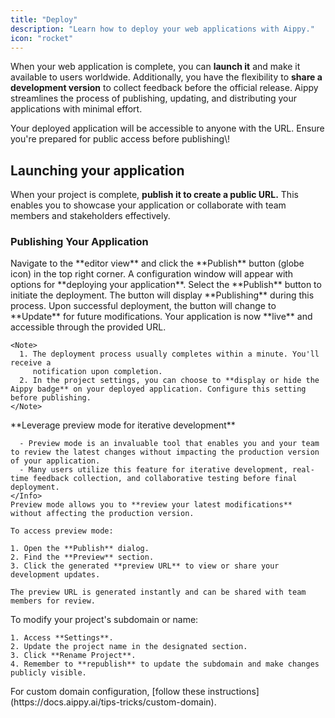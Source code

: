 ```yaml
---
title: "Deploy"
description: "Learn how to deploy your web applications with Aippy."
icon: "rocket"
---
```


When your web application is complete, you can **launch it** and make it available to users worldwide. Additionally, you have the flexibility to **share a development version** to collect feedback before the official release. Aippy streamlines the process of publishing, updating, and distributing your applications with minimal effort.

<Tip>
  Your deployed application will be accessible to anyone with the URL. Ensure
  you're prepared for public access before publishing\!
</Tip>

## Launching your application

When your project is complete, **publish it to create a public URL.** This enables you to showcase your application or collaborate with team members and stakeholders effectively.

### Publishing Your Application

<Steps>
  <Step title="Step 1">
    Navigate to the **editor view** and click the **Publish** button (globe icon) in the top right corner.

  </Step>
  <Step title="Step 2">
    A configuration window will appear with options for **deploying your application**.
  </Step>
  <Step title="Step 3">
    Select the **Publish** button to initiate the deployment. The button will display **Publishing** during this process.

  </Step>
  <Step title="Step 4">
    Upon successful deployment, the button will change to **Update** for future modifications.

  </Step>
  <Step title="Step 5">
    Your application is now **live** and accessible through the provided URL.

    <Note>
      1. The deployment process usually completes within a minute. You'll receive a
         notification upon completion.
      2. In the project settings, you can choose to **display or hide the Aippy badge** on your deployed application. Configure this setting before publishing.
    </Note>
  </Step>
  <Step title="Step 6">
    <Info>
      **Leverage preview mode for iterative development**

      - Preview mode is an invaluable tool that enables you and your team to review the latest changes without impacting the production version of your application.
      - Many users utilize this feature for iterative development, real-time feedback collection, and collaborative testing before final deployment.
    </Info>
    Preview mode allows you to **review your latest modifications** without affecting the production version.

    To access preview mode:

    1. Open the **Publish** dialog.
    2. Find the **Preview** section.
    3. Click the generated **preview URL** to view or share your development updates.

    The preview URL is generated instantly and can be shared with team members for review.

  </Step>
  <Step title="Step 7">
    To modify your project's subdomain or name:

    1. Access **Settings**.
    2. Update the project name in the designated section.
    3. Click **Rename Project**.
    4. Remember to **republish** to update the subdomain and make changes publicly visible.
  </Step>
  <Step title="Step 8">
    For custom domain configuration, [follow these instructions](https://docs.aippy.ai/tips-tricks/custom-domain).
  </Step>
</Steps>